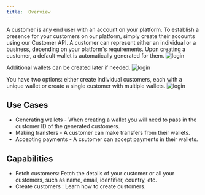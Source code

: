 ```yaml
---
title:  Overview
---
```

A customer is any end user with an account on your platform. To establish a presence for your customers on our platform, simply create their accounts using our Customer API.
<Note>A customer can represent either an individual or a business, depending on your platform's requirements.</Note>
Upon creating a customer, a default wallet is automatically generated for them.
![login](/images/customer-detail.png)

Additional wallets can be created later if needed. 
![login](/images/customer-wallet.png)

You have two options: either create individual customers, each with a unique wallet or create a single customer with multiple wallets.
![login](/images/view-customers.png)



## Use Cases
- Generating wallets - When creating a wallet you will need to pass in the customer ID of the generated customers.
- Making transfers - A customer can make transfers from their wallets.
- Accepting payments - A csutomer can accept payments in their wallets.

## Capabilities
- Fetch customers:  Fetch the details of your customer or all your customers, such as name, email, identifier, country, etc. 
- Create customers : Learn how to create customers.



